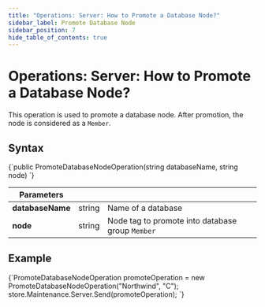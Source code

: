 ---
title: "Operations: Server: How to Promote a Database Node?"
sidebar_label: Promote Database Node
sidebar_position: 7
hide_table_of_contents: true
---




# Operations: Server: How to Promote a Database Node?
<LanguageSwitcher supportedLanguages={supportedLanguages} />
<LanguageContent language="csharp">


This operation is used to promote a database node. After promotion, the node is considered as a `Member`. 

## Syntax

<TabItem value="promote_1" label="promote_1">
<CodeBlock language="csharp">
{`public PromoteDatabaseNodeOperation(string databaseName, string node)
`}
</CodeBlock>
</TabItem>

| Parameters | | |
| ------------- | ------------- | ----- |
| **databaseName** | string | Name of a database |
| **node** | string | Node tag to promote into database group `Member` |

## Example

<TabItem value="promote_2" label="promote_2">
<CodeBlock language="csharp">
{`PromoteDatabaseNodeOperation promoteOperation = new PromoteDatabaseNodeOperation("Northwind", "C");
store.Maintenance.Server.Send(promoteOperation);
`}
</CodeBlock>
</TabItem>



</LanguageContent>

<!---
- [Explanation of Node Types](../../../studio/cluster/cluster-view#cluster-nodes-types)

-->